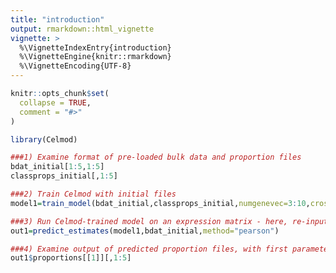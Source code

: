 ```yaml
---
title: "introduction"
output: rmarkdown::html_vignette
vignette: >
  %\VignetteIndexEntry{introduction}
  %\VignetteEngine{knitr::rmarkdown}
  %\VignetteEncoding{UTF-8}
---
```


```r
knitr::opts_chunk$set(
  collapse = TRUE,
  comment = "#>"
)
```

```r
library(Celmod)
```

```r
###1) Examine format of pre-loaded bulk data and proportion files
bdat_initial[1:5,1:5]
classprops_initial[,1:5]

###2) Train Celmod with initial files
model1=train_model(bdat_initial,classprops_initial,numgenevec=3:10,crossval_times=5,seedval=1,method.type="pearson",quantileval=0.9)

###3) Run Celmod-trained model on an expression matrix - here, re-input the original training matrix as an example
out1=predict_estimates(model1,bdat_initial,method="pearson")

###4) Examine output of predicted proportion files, with first parameter value:
out1$proportions[[1]][,1:5]
```

